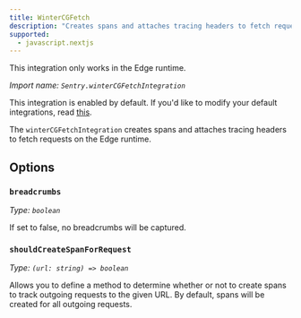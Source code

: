 ```yaml
---
title: WinterCGFetch
description: "Creates spans and attaches tracing headers to fetch requests on edge runtimes. (default)"
supported:
  - javascript.nextjs
---
```


<Alert level="info">

This integration only works in the Edge runtime.

</Alert>

_Import name: `Sentry.winterCGFetchIntegration`_

This integration is enabled by default. If you'd like to modify your default integrations, read [this](./../#modifying-default-integrations).

The `winterCGFetchIntegration` creates spans and attaches tracing headers to fetch requests on the Edge runtime.

## Options

### `breadcrumbs`

_Type: `boolean`_

If set to false, no breadcrumbs will be captured.

### `shouldCreateSpanForRequest`

_Type: `(url: string) => boolean`_

Allows you to define a method to determine whether or not to create spans to track outgoing requests to the given URL. By default, spans will be created for all outgoing requests.
